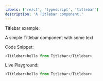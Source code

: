 ```yaml
---
labels: ['react', 'typescript', 'titlebar']
description: 'A Titlebar component.'
---
```



Titlebar example:

A simple Titlebar component with some text

Code Snippet:
```js
<Titlebar>hello from Titlebar</Titlebar>
```


Live Playground:
```js live
<Titlebar>hello from Titlebar</Titlebar>
```
